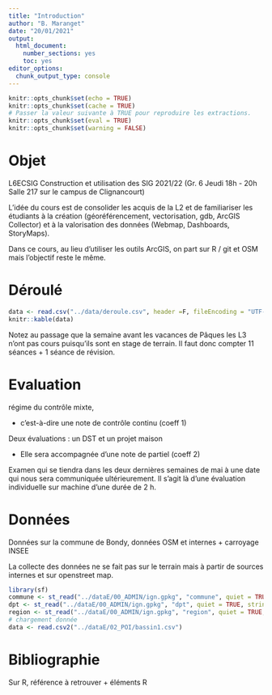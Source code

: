 ```yaml
---
title: "Introduction"
author: "B. Maranget"
date: "20/01/2021"
output: 
  html_document: 
    number_sections: yes
    toc: yes
editor_options: 
  chunk_output_type: console
---
```



```r
knitr::opts_chunk$set(echo = TRUE)
knitr::opts_chunk$set(cache = TRUE)
# Passer la valeur suivante à TRUE pour reproduire les extractions.
knitr::opts_chunk$set(eval = TRUE)
knitr::opts_chunk$set(warning = FALSE)
```

# Objet

L6ECSIG Construction et utilisation des SIG 2021/22
 (Gr. 6 Jeudi 18h - 20h Salle 217 sur le campus de Clignancourt)
 
  L'idée du cours est de consolider les acquis de la L2 et de familiariser les étudiants à la création (géoréférencement, vectorisation, gdb, ArcGIS Collector) et à la valorisation des données (Webmap, Dashboards, StoryMaps).

Dans ce cours, au lieu d'utiliser les outils ArcGIS, on part sur R / git et OSM mais l'objectif reste le même.

# Déroulé

```r
data <- read.csv("../data/deroule.csv", header =F, fileEncoding = "UTF-8")
knitr::kable(data)
```

Notez au passage que la semaine avant les vacances de Pâques les L3 n'ont pas cours puisqu'ils sont en stage de terrain. Il faut donc compter 11 séances + 1 séance de révision.


# Evaluation

régime du contrôle mixte, 

- c'est-à-dire une note de contrôle continu (coeff 1)

Deux évaluations : un DST et un projet maison 

- Elle sera accompagnée d'une note de partiel (coeff 2)

Examen qui se tiendra dans les deux dernières semaines de mai à une date qui nous sera communiquée ultérieurement. Il s'agit là d'une évaluation individuelle sur machine d'une durée de 2 h.


# Données

Données sur la commune de Bondy, données OSM et internes + carroyage INSEE

La collecte des données ne se fait pas sur le terrain mais à partir de sources internes et sur openstreet map.



```r
library(sf)
commune <- st_read("../dataE/00_ADMIN/ign.gpkg", "commune", quiet = TRUE,stringsAsFactors = F)
dpt <- st_read("../dataE/00_ADMIN/ign.gpkg", "dpt", quiet = TRUE, stringsAsFactors = F)
region <- st_read("../dataE/00_ADMIN/ign.gpkg", "region", quiet = TRUE, stringsAsFactors = F)
# chargement donnée
data <- read.csv2("../dataE/02_POI/bassin1.csv")

```

# Bibliographie

Sur R, référence à retrouver + éléments R


